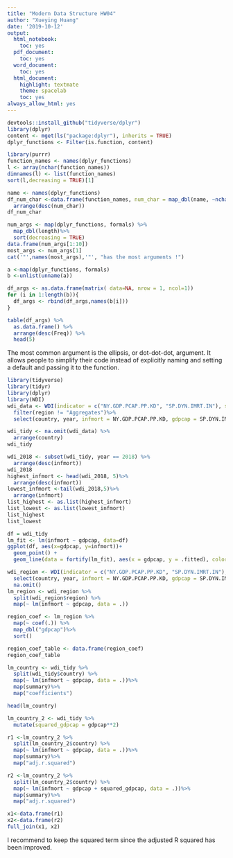 ```yaml
---
title: "Modern Data Structure HW04"
author: "Xueying Huang"
date: '2019-10-12'
output:
  html_notebook:
    toc: yes
  pdf_document:
    toc: yes
  word_document:
    toc: yes
  html_document:
    highlight: textmate
    theme: spacelab
    toc: yes
always_allow_html: yes
---
```

```r
devtools::install_github("tidyverse/dplyr")
library(dplyr)
content <- mget(ls("package:dplyr"), inherits = TRUE)
dplyr_functions <- Filter(is.function, content)


```
```r
library(purrr)
function_names <- names(dplyr_functions)
l <- array(nchar(function_names))
dimnames(l) <- list(function_names)
sort(l,decreasing = TRUE)[1]
```
```r
name <- names(dplyr_functions)
df_num_char <-data.frame(function_names, num_char = map_dbl(name, ~nchar(.x)))%>%
  arrange(desc(num_char))
df_num_char
```
```r
num_args <- map(dplyr_functions, formals) %>%
  map_dbl(length)%>%
  sort(decreasing = TRUE)
data.frame(num_args[1:10])
most_args <- num_args[1]
cat('"',names(most_args),'"', "has the most arguments !")
```
```r
a <-map(dplyr_functions, formals)
b <-unlist(unname(a))

df_args <- as.data.frame(matrix( data=NA, nrow = 1, ncol=1))
for (i in 1:length(b)){
  df_args <- rbind(df_args,names(b[i]))
}

table(df_args) %>% 
  as.data.frame() %>% 
  arrange(desc(Freq)) %>%
  head(5)
```
The most common argument is the ellipsis, or dot-dot-dot, argument. It allows people to simplify their code instead of explicitly naming and setting a default and passing it to the function.

```r
library(tidyverse)
library(tidyr)
library(dplyr)
library(WDI)
wdi_data <- WDI(indicator = c("NY.GDP.PCAP.PP.KD", "SP.DYN.IMRT.IN"), start = 1960, end = 2018, extra = TRUE)%>%
  filter(region != "Aggregates")%>%
  select(country, year, infmort = NY.GDP.PCAP.PP.KD, gdpcap = SP.DYN.IMRT.IN) 

wdi_tidy <- na.omit(wdi_data) %>%
  arrange(country)
wdi_tidy

```

```r
wdi_2018 <- subset(wdi_tidy, year == 2018) %>%
  arrange(desc(infmort))
wdi_2018
highest_infmort <- head(wdi_2018, 5)%>%
  arrange(desc(infmort))
lowest_infmort <-tail(wdi_2018,5)%>%
  arrange(infmort)
list_highest <- as.list(highest_infmort)
list_lowest <- as.list(lowest_infmort)
list_highest
list_lowest
```
```r
df = wdi_tidy
lm_fit <- lm(infmort ~ gdpcap, data=df)
ggplot(df, aes(x=gdpcap, y=infmort))+
  geom_point() +
  geom_line(data = fortify(lm_fit), aes(x = gdpcap, y = .fitted), color ='blue')+ labs(title=" PREDICTING INFANT MORTALITY FROM GDP PER CAPITA", x="GDP per capita", y="infant mortality")+ theme(plot.title = element_text(hjust = 0.5))


```
```r
wdi_region <- WDI(indicator = c("NY.GDP.PCAP.PP.KD", "SP.DYN.IMRT.IN"), start = 1960, end = 2018, extra = TRUE)%>%
  select(country, year, infmort = NY.GDP.PCAP.PP.KD, gdpcap = SP.DYN.IMRT.IN, region)%>%
  na.omit()
lm_region <- wdi_region %>% 
  split(wdi_region$region) %>%
  map(~ lm(infmort ~ gdpcap, data = .))

region_coef <- lm_region %>%
  map(~ coef(.)) %>%
  map_dbl("gdpcap")%>%
  sort()

region_coef_table <- data.frame(region_coef)
region_coef_table 

```

```r
lm_country <- wdi_tidy %>% 
  split(wdi_tidy$country) %>%
  map(~ lm(infmort ~ gdpcap, data = .))%>%
  map(summary)%>%
  map("coefficients") 

head(lm_country)

```

```r
lm_country_2 <- wdi_tidy %>%
  mutate(squared_gdpcap = gdpcap**2)

r1 <-lm_country_2 %>%
  split(lm_country_2$country) %>%
  map(~ lm(infmort ~ gdpcap, data = .))%>%
  map(summary)%>%
  map("adj.r.squared")

r2 <-lm_country_2 %>%
  split(lm_country_2$country) %>%
  map(~ lm(infmort ~ gdpcap + squared_gdpcap, data = .))%>%
  map(summary)%>%
  map("adj.r.squared")

x1<-data.frame(r1)
x2<-data.frame(r2)
full_join(x1, x2)
```
 I recommend to keep the squared term since the adjusted R squared has been improved.
